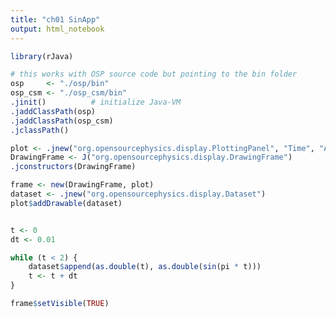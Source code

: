 ```yaml
---
title: "ch01 SinApp"
output: html_notebook
---
```



```r
library(rJava)

# this works with OSP source code but pointing to the bin folder
osp     <- "./osp/bin"
osp_csm <- "./osp_csm/bin"
.jinit()          # initialize Java-VM
.jaddClassPath(osp)
.jaddClassPath(osp_csm)
.jclassPath()
```




```r
plot <- .jnew("org.opensourcephysics.display.PlottingPanel", "Time", "Amp", "Sin Function")
DrawingFrame <- J("org.opensourcephysics.display.DrawingFrame")
.jconstructors(DrawingFrame)

frame <- new(DrawingFrame, plot)
dataset <- .jnew("org.opensourcephysics.display.Dataset")
plot$addDrawable(dataset)


t <- 0
dt <- 0.01

while (t < 2) {
    dataset$append(as.double(t), as.double(sin(pi * t)))
    t <- t + dt
}

frame$setVisible(TRUE)

```

